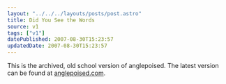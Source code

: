 ```yaml
---
layout: "../../../layouts/posts/post.astro"
title: Did You See the Words
source: v1
tags: ["v1"]
datePublished: 2007-08-30T15:23:57
updatedDate: 2007-08-30T15:23:57
---
```


This is the archived, old school version of anglepoised. The latest version can be found at [anglepoised.com][1].

[1]: http://anglepoised.com/
